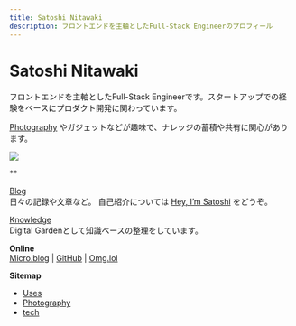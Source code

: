 ```yaml
---
title: Satoshi Nitawaki
description: フロントエンドを主軸としたFull-Stack Engineerのプロフィール
---
```


# Satoshi Nitawaki

フロントエンドを主軸としたFull-Stack Engineerです。スタートアップでの経験をベースにプロダクト開発に関わっています。

[Photography](photography/) やガジェットなどが趣味で、ナレッジの蓄積や共有に関心があります。

![](/assets/image_1.png)

**

[Blog](https://www.nitaking.dev)\
日々の記録や文章など。 自己紹介については [Hey, I’m Satoshi](https://www.nitaking.dev/about/) をどうぞ。

[Knowledge](https://app.gitbook.com/o/CCjOtnfekdYoZKS5KsZI/s/LAp9gEvUTyL2aqoF2jRn/)\
Digital Gardenとして知識ベースの整理をしています。

**Online**\
[Micro.blog](https://nitaking.micro.blog/) | [GitHub](https://github.com/nitaking) | [Omg.lol](https://nitaking.omg.lol/)

**Sitemap**

* [Uses](welcome/satoshi-nitawaki/uses.md)
* [Photography](photography/)
* [tech](knowledge/mental-models/tech/ "mention")
